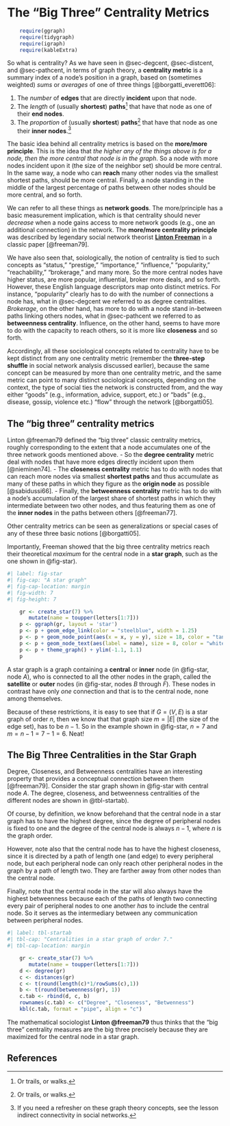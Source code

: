 # The "Big Three" Centrality Metrics {#sec-bigthree}

```r
    require(ggraph)
    require(tidygraph)
    require(igraph)
    require(kableExtra)
```

So what is centrality? As we have seen in @sec-degcent, @sec-distcent, and @sec-pathcent, in terms of graph theory, a **centrality metric** is a summary index of a node's position in a graph, based on (sometimes weighted) *sums* or *averages* of one of three things [@borgatti_everett06]:

1. The *number* of **edges** that are directly **incident** upon that node.
1. The *length* of (usually **shortest**) **paths**^[Or trails, or walks.] that have that node as one of their **end nodes**.
1. The *proportion* of  (usually **shortest**) **paths**^[Or trails, or walks.] that have that node as one their **inner nodes**.^[If you need a refresher on these graph theory concepts, see the lesson indirect connectivity in social networks.]

The basic idea behind all centrality metrics is based on the **more/more principle**. This is the idea that *the higher any of the things above is for a node, then the more central that node is in the graph*. So a node with more nodes incident upon it (the size of the neighbor set) should be more central. In the same way, a node who can **reach** many other nodes via the smallest shortest paths, should be more central. Finally, a node standing in the middle of the largest percentage of paths between other nodes should be more central, and so forth. 

We can refer to all these things as **network goods**. The more/principle has a basic measurement implication, which is that centrality should never *decrease* when a node gains access to more network goods (e.g., one an additional connection) in the network. The **more/more centrality principle** was described by legendary social network theorist [**Linton Freeman**](https://www.socsci.uci.edu/newsevents/news/2018/2018-08-23-freeman.php) in a classic paper [@freeman79]. 

We have also seen that, soiologically, the notion of centrality is tied to such concepts as "status," "prestige," "importance," "influence," "popularity," "reachability," "brokerage," and many more. So the more central nodes have higher status, are more popular, influential, broker more deals, and so forth. However, these English language descriptors map onto distinct metrics. For instance, "popularity" clearly has to do with the number of connections a node has, what in @sec-degcent we referred to as degree centralities. *Brokerage*, on the other hand, has more to do with a node stand in-between paths linking others nodes, what in @sec-pathcent we referred to as **betweenness centrality**. Influence, on the other hand, seems to have more to do with the capacity to reach others, so it is more like **closeness** and so forth.

Accordingly, all these sociological concepts related to centrality have to be kept distinct from any one centrality metric (remember the **three-step shuffle** in social network analysis discussed earlier), because the same concept can be measured by more than one centrality metric, and the same metric can point to many distinct sociological concepts, depending on the context, the type of social ties the network is constructed from, and the way either "goods" (e.g., information, advice, support, etc.) or "bads" (e.g., disease, gossip, violence etc.) "flow" through the network [@borgatti05]. 

## The "big three" centrality metrics
Linton @freeman79 defined the "big three" classic centrality metrics, roughly corresponding to the extent that a node accumulates one of the three network goods mentioned above. 
- So the **degree centrality** metric deal with nodes that have more edges directly incident upon them [@nieminen74].
- The **closeness centrality** metric has to do with nodes that can reach more nodes via smallest **shortest paths** and thus accumulate as many of these paths in which they figure as the **origin node** as possible [@sabidussi66].
- Finally, the **betweenness centrality** metric has to do with a node's accumulation of the largest share of shortest paths in which they intermediate between two other nodes, and thus featuring them as one of the **inner nodes** in the paths between others [@freeman77]. 

Other centrality metrics can be seen as generalizations or special cases of any of these three basic notions [@borgatti05]. 

Importantly, Freeman showed that the big three centrality metrics reach their theoretical *maximum* for the central node in a **star graph**, such as the one shown in @fig-star). 


```r
#| label: fig-star
#| fig-cap: "A star graph"
#| fig-cap-location: margin
#| fig-width: 7
#| fig-height: 7

    gr <- create_star(7) %>% 
       mutate(name = toupper(letters[1:7]))
    p <- ggraph(gr, layout = 'star') 
    p <- p + geom_edge_link(color = "steelblue", width = 1.25) 
    p <- p + geom_node_point(aes(x = x, y = y), size = 18, color = "tan2") 
    p <- p + geom_node_text(aes(label = name), size = 8, color = "white")
    p <- p + theme_graph() + ylim(-1.1, 1.1)
    p
```

A star graph is a graph containing a **central** or **inner** node (in @fig-star, node *A*), who is connected to all the other nodes in the graph, called the **satellite** or **outer** nodes (in @fig-star, nodes *B* through *F*). These nodes in contrast have only *one* connection and that is to the central node, none among themselves. 

Because of these restrictions, it is easy to see that if $G = (V, E)$ is a star graph of order $n$, then we know that that graph size $m = |E|$ (the size of the edge set), has to be $n-1$. So in the example shown in @fig-star, $n =7$ and $m = n-1 = 7-1=6$. Neat!

## The Big Three Centralities in the Star Graph
Degree, Closeness, and Betweenness centralities have an interesting property that provides a conceptual connection between them [@freeman79]. Consider the star graph shown in @fig-star with central node *A*. The degree, closeness, and betweenness centralities of the different nodes are shown in @tbl-startab). 

Of course, by definition, we know beforehand that the central node in a star graph has to have the highest degree, since the degree of peripheral nodes is fixed to one and the degree of the central node is always $n-1$, where $n$ is the graph order. 

However, note also that the central node has to have the highest closeness, since it is directed by a path of length one (and edge) to every peripheral node, but each peripheral node can only reach other peripheral nodes in the graph by a path of length two. They are farther away from other nodes than the central node. 

Finally, note that the central node in the star will also always have the highest betweenness because each of the paths of length two connecting every pair of peripheral nodes to one another *has* to include the central node. So it serves as the intermediary between any communication between peripheral nodes. 

```r
#| label: tbl-startab 
#| tbl-cap: "Centralities in a star graph of order 7."
#| tbl-cap-location: margin

    gr <- create_star(7) %>% 
       mutate(name = toupper(letters[1:7]))
    d <- degree(gr)
    c <- distances(gr)
    c <- t(round(length(c)*1/rowSums(c),1))
    b <- t(round(betweenness(gr), 1))
    c.tab <- rbind(d, c, b)
    rownames(c.tab) <- c("Degree", "Closeness", "Betwenness")
    kbl(c.tab, format = "pipe", align = "c")
```

The mathematical sociologist **Linton @freeman79** thus thinks that the "big three" centrality measures are the big three precisely because they are maximized for the central node in a star graph. 


## References {.unnumbered}

<!-- 




## K-Path Centrality

Sade (1989) introduced the idea of k-path centrality. Logically, nodes which are near lots of other nodes, even they are not directly connected, are more closely connected to the network than nodes which are loosely connected through other nodes. It is useful for researchers to be able to examine this easily if their research question calls for measuring this.

**K-Path Centrality**
$$ 
$$
C_k(j) = \sum_{j = 1}^{n}A^k_{ij}
$$
$$

To do this, we multiply the matrix by itself equivalent to the path length we are interested in solving for. For example, looking for a k-path of k=2 would find all nodes two steps away. To solve, one would simply square the matrix. If you remember from chapter 3, this is the same thing as a reachability matrix! Now, we've simply shifted our thinking about it, to realize that it is interpretable as a measure of centrality. With some manipulation of the graph, we can easily calculate how far away a given node is from alters to which they are not directly connected.  

Note that k-path centrality is actually a generalization of degree centrality. Note that this formula reduces to equivalence wtih degree centrality for k=1, as k=1 is simply the condition which asks if two nodes are adjacent or not. 

```r
from <- c("A", "B", "B", "C", "C", "D", "D")
to <- c("B", "C", "D", "D", "E", "E", "F")
dat <- data.frame(from, to)
gr <- as_tbl_graph(dat)
p <- ggraph(gr, layout = 'star')
p <- p + geom_edge_link(color = "darkgray", edge_width = 1.5)
p <- p + geom_node_point(aes(x = x, y = y), size = 24, color = "lightblue")
p <- p + geom_node_text(aes(label = unique(c(from, to))), size = 5)
p <- p + theme_graph() + theme(plot.margin = unit(c(0,0,0,0), "cm"))
p <- p + expand_limits(x = c(-1.5,1.5), y = c(-1.5, 1.5))
p
```
**Figure 4.1**

Figure 4.1 provides a simple example of how k-path centrality of two provides insights that degree centrality alone fails to provide. Nodes A and F both have a degree centrality of one. However, node F has a 2-path centrality of 3, while node A has a 2-path centrality of 2. We might then think of node F as better connected to the network than node A.   

-->
